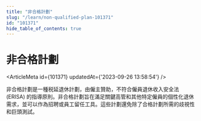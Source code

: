 ```yaml
---
title: "非合格計劃"
slug: "/learn/non-qualified-plan-101371"
id: "101371"
hide_table_of_contents: true
---
```



# 非合格計劃

<ArticleMeta id={101371} updatedAt={'2023-09-26 13:58:54'} />
<div className='border-solid border-b border-t-0 my-4 border-[var(--ifm-color-gray-300)]' />

非合格計劃是一種税延退休計劃，由僱主贊助，不符合僱員退休收入安全法 (ERISA) 的指導原則。非合格計劃旨在滿足關鍵高管和其他特定僱員的個性化退休需求，並可以作為招聘或員工留任工具。這些計劃還免除了合格計劃所需的歧視性和巨頭測試。
